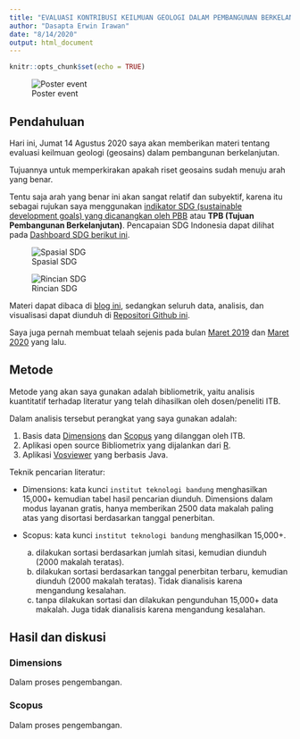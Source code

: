 ```yaml
---
title: "EVALUASI KONTRIBUSI KEILMUAN GEOLOGI DALAM PEMBANGUNAN BERKELANJUTAN: APAKAH SUDAH MENUJU ARAH YANG BENAR"
author: "Dasapta Erwin Irawan"
date: "8/14/2020"
output: html_document
---
```


```r
knitr::opts_chunk$set(echo = TRUE)
```

![Poster event](/Users/cutnoviantirachmi/Downloads/TALK-RIGHT-DIRECTION/LOGISTIK/poster.jpeg)

## Pendahuluan

Hari ini, Jumat 14 Agustus 2020 saya akan memberikan materi tentang evaluasi keilmuan geologi (geosains) dalam pembangunan berkelanjutan. 

Tujuannya untuk memperkirakan apakah riset geosains sudah menuju arah yang benar.

Tentu saja arah yang benar ini akan sangat relatif dan subyektif, karena itu sebagai rujukan saya menggunakan [indikator SDG (sustainable development goals) yang dicanangkan oleh PBB](https://www.un.org/sustainabledevelopment/sustainable-development-goals/) atau **TPB (Tujuan Pembangunan Berkelanjutan)**. Pencapaian SDG Indonesia dapat dilihat pada [Dashboard SDG berikut ini](https://dashboards.sdgindex.org/profiles/idn).

![Spasial SDG](/Users/cutnoviantirachmi/Downloads/TALK-RIGHT-DIRECTION/VISUALISASI/SDG-IDN.png)

![Rincian SDG](/Users/cutnoviantirachmi/Downloads/TALK-RIGHT-DIRECTION/VISUALISASI/SDG-IDN-2.png)

Materi dapat dibaca di [blog ini](http://dasaptaerwin.net/wp/2020/08/evaluasi-kontribusi-ilmu-kebumian-dalam-pembangunan-berkelanjutan.html), sedangkan seluruh data, analisis, dan visualisasi dapat diunduh di [Repositori Github ini](https://github.com/dasaptaerwin/right-direction). 

Saya juga pernah membuat telaah sejenis pada bulan [Maret 2019](http://dasaptaerwin.net/wp/2019/03/riset-indonesia-wos.html) dan [Maret 2020](https://derwinirawan.wordpress.com/2020/03/30/sejauh-mana-publikasi-di-bidang-ilmu-kebumian/) yang lalu. 

## Metode

Metode yang akan saya gunakan adalah bibliometrik, yaitu analisis kuantitatif terhadap literatur yang telah dihasilkan oleh dosen/peneliti ITB.

Dalam analisis tersebut perangkat yang saya gunakan adalah:

1. Basis data [Dimensions](app.dimensions.ai) dan [Scopus](scopus.com) yang dilanggan oleh ITB. 
2. Aplikasi open source Bibliometrix yang dijalankan dari [R](cran.r-project.org/).
3. Aplikasi [Vosviewer](vosviewer.com) yang berbasis Java.

Teknik pencarian literatur:

- Dimensions: kata kunci `institut teknologi bandung` menghasilkan 15,000+ kemudian tabel hasil pencarian diunduh. Dimensions dalam modus layanan gratis, hanya memberikan 2500 data makalah paling atas yang disortasi berdasarkan tanggal penerbitan.

- Scopus: kata kunci `institut teknologi bandung` menghasilkan 15,000+. 

  a. dilakukan sortasi berdasarkan jumlah sitasi, kemudian diunduh (2000 makalah teratas).
  b. dilakukan sortasi berdasarkan tanggal penerbitan terbaru, kemudian diunduh (2000 makalah teratas). Tidak dianalisis karena mengandung kesalahan.
  c. tanpa dilakukan sortasi dan dilakukan pengunduhan 15,000+ data makalah. Juga tidak dianalisis karena mengandung kesalahan. 


## Hasil dan diskusi

### Dimensions

Dalam proses pengembangan.

### Scopus

Dalam proses pengembangan.


